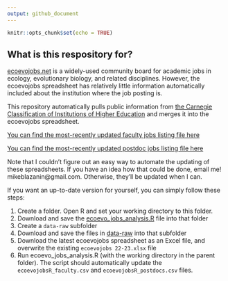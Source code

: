 ```yaml
---
output: github_document
---
```


<!-- README.md is generated from README.Rmd. Please edit that file -->

```r
knitr::opts_chunk$set(echo = TRUE)
```

## What is this respository for?

[ecoevojobs.net](http://ecoevojobs.net) is a widely-used community board for academic jobs in ecology, evolutionary biology, and related disciplines. However, the ecoevojobs spreadsheet has relatively little information automatically included about the institution where the job posting is.

This repository automatically pulls public information from [the Carnegie Classification of Institutions of Higher Education](https://carnegieclassifications.acenet.edu/) and merges it into the ecoevojobs spreadsheet.

[You can find the most-recently updated faculty jobs listing file here](https://github.com/mikeblazanin/ecoevojobsR/blob/master/data-raw/ecoevojobsR_faculty.csv)

[You can find the most-recently updated postdoc jobs listing file here](https://github.com/mikeblazanin/ecoevojobsR/blob/master/data-raw/ecoevojobsR_postdoc.csv)

Note that I couldn't figure out an easy way to automate the updating of these spreadsheets. If you have an idea how that could be done, email me! mikeblazanin@gmail.com. Otherwise, they'll be updated when I can.

If you want an up-to-date version for yourself, you can simply follow these steps:

1. Create a folder. Open R and set your working directory to this folder.
2. Download and save the [ecoevo_jobs_analysis.R](https://github.com/mikeblazanin/ecoevojobsR/blob/master/R/ecoevo_jobs_analysis.R) file into that folder
3. Create a `data-raw` subfolder
4. Download and save the files in [data-raw](https://github.com/mikeblazanin/ecoevojobsR/tree/master/data-raw) into that subfolder
5. Download the latest ecoevojobs spreadsheet as an Excel file, and overwrite the existing `ecoevojobs 22-23.xlsx` file
6. Run ecoevo_jobs_analysis.R (with the working directory in the parent folder). The script should automatically update the `ecoevojobsR_faculty.csv` and `ecoevojobsR_postdocs.csv` files.
